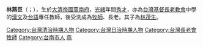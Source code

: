 '''林燕臣'''（{{lang-nan-poj|Lîm Iàn-sîn}}；{{bd|1859年|11月15日|1944年|2月27日}}），生於[[大清帝國|大清帝國]][[臺南府|臺南府]]，[[光緒|光緒]]年間[[秀才|秀才]]，亦為[[台灣基督長老教會|台灣基督長老教會]]中學的[[漢文|漢文]]及[[台語|台語]]專任教師，後受洗成為[[牧師|牧師]]、長老。其子為[[林茂生|林茂生]]。
{{taiwan-bio-stub}}
[[Category:台灣清治時期人物|Category:台灣清治時期人物]]
[[Category:台灣日治時期人物|Category:台灣日治時期人物]]
[[Category:台灣長老會牧師|Category:台灣長老會牧師]]
[[Category:台南市人|Category:台南市人]]
[[Category:林姓|燕]]